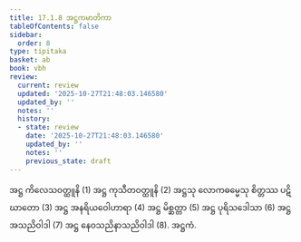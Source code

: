 ```yaml
---
title: 17.1.8 အဋ္ဌကမာတိကာ
tableOfContents: false
sidebar:
  order: 8
type: tipitaka
basket: ab
book: vbh
review:
  current: review
  updated: '2025-10-27T21:48:03.146580'
  updated_by: ''
  notes: ''
  history:
  - state: review
    date: '2025-10-27T21:48:03.146580'
    updated_by: ''
    notes: ''
    previous_state: draft
---
```



<ReviewStatus review={frontmatter.review} showDetails={true} />

<HypothesisAnnotation frontmatter={frontmatter} />

<DynamicBreadcrumb />

<Division number="839" book="vbh" e="ch" v="30" p="362">

<Paragraph number="2622" book="vbh">
အဋ္ဌ ကိလေသဝတ္ထူနိ (1) အဋ္ဌ ကုသီတဝတ္ထူနိ (2) အဋ္ဌသု လောကဓမ္မေသု စိတ္တဿ ပဋိဃာတော (3) အဋ္ဌ အနရိယဝေါဟာရာ (4) အဋ္ဌ မိစ္ဆတ္တာ (5) အဋ္ဌ ပုရိသဒေါသာ (6) အဋ္ဌ အသညိဝါဒါ (7) အဋ္ဌ နေဝသညိနာသညိဝါဒါ (8).

</Paragraph>
</Division>

<Paragraph number="2623" type="center" book="vbh">
အဋ္ဌကံ.
</Paragraph>